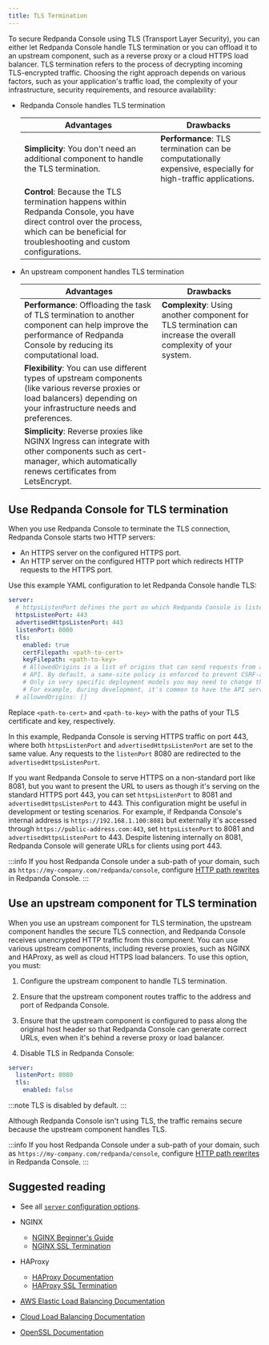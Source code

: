 ```yaml
---
title: TLS Termination
---
```


<head>
    <meta name="title" content="TLS Termination for Redpanda Console | Redpanda Docs"/>
    <meta name="description" content="To secure Redpanda Console using TLS (Transport Layer Security), you can let Redpanda Console handle TLS termination or you can offload it to an upstream component, such as a reverse proxy or a Cloud HTTPS LoadBalancer."/>
    <link rel="canonical" href="https://docs.redpanda.com/docs/manage/console/tls-termination/" />
</head>

To secure Redpanda Console using TLS (Transport Layer Security), you can either let Redpanda Console handle TLS termination or you can offload it to an upstream component, such as a reverse proxy or a cloud HTTPS load balancer. TLS termination refers to the process of decrypting incoming TLS-encrypted traffic. Choosing the right approach depends on various factors, such as your application's traffic load, the complexity of your infrastructure, security requirements, and resource availability:

- Redpanda Console handles TLS termination

  | Advantages | Drawbacks |
  |------------|------------|
  | **Simplicity**: You don't need an additional component to handle the TLS termination.|**Performance**: TLS termination can be computationally expensive, especially for high-traffic applications. |
  | **Control**: Because the TLS termination happens within Redpanda Console, you have direct control over the process, which can be beneficial for troubleshooting and custom configurations. | |

- An upstream component handles TLS termination

  | Advantages | Drawbacks |
  |------------|------------|
  | **Performance**: Offloading the task of TLS termination to another component can help improve the performance of Redpanda Console by reducing its computational load. | **Complexity**: Using another component for TLS termination can increase the overall complexity of your system.|
  | **Flexibility**: You can use different types of upstream components (like various reverse proxies or load balancers) depending on your infrastructure needs and preferences. | |
  |**Simplicity**: Reverse proxies like NGINX Ingress can integrate with other components such as cert-manager, which automatically renews certificates from LetsEncrypt. | |


## Use Redpanda Console for TLS termination

When you use Redpanda Console to terminate the TLS connection, Redpanda Console starts two HTTP servers:

- An HTTPS server on the configured HTTPS port.
- An HTTP server on the configured HTTP port which redirects HTTP requests to the HTTPS port.

Use this example YAML configuration to let Redpanda Console handle TLS:

```yaml
server:
  # httpsListenPort defines the port on which Redpanda Console is listening for TLS connections, while advertisedHttpsListenPort defines the port that is advertised to clients, which may be different due to network configurations such as load balancers or proxies. advertisedHttpsListenPort is needed when redirecting a HTTP request to an HTTPS URL.
  httpsListenPort: 443
  advertisedHttpsListenPort: 443
  listenPort: 8080
  tls:
    enabled: true
    certFilepath: <path-to-cert>
    keyFilepath: <path-to-key>
    # AllowedOrigins is a list of origins that can send requests from a browser to the Redpanda Console
    # API. By default, a same-site policy is enforced to prevent CSRF-attacks.
    # Only in very specific deployment models you may need to change the secure default.
    # For example, during development, it's common to have the API server and the client running on different ports of localhost, which are treated as different origins by browsers. In this case, you would need to set `allowedOrigins` to include the origin of your client's development server.
  # allowedOrigins: []
```

Replace `<path-to-cert>` and `<path-to-key>` with the paths of your TLS certificate and key, respectively.

In this example, Redpanda Console is serving HTTPS traffic on port 443, where both `httpsListenPort` and `advertisedHttpsListenPort` are set to the same value. Any requests to the `listenPort` 8080 are redirected to the `advertisedHttpsListenPort`.

If you want Redpanda Console to serve HTTPS on a non-standard port like 8081, but you want to present the URL to users as though it's serving on the standard HTTPS port 443, you can set `httpsListenPort` to 8081 and `advertisedHttpsListenPort` to 443. This configuration might be useful in development or testing scenarios. For example, if Redpanda Console's internal address is `https://192.168.1.100:8081` but externally it's accessed through `https://public-address.com:443`, set `httpsListenPort` to 8081 and `advertisedHttpsListenPort` to 443. Despite listening internally on 8081, Redpanda Console will generate URLs for clients using port 443.

:::info
If you host Redpanda Console under a sub-path of your domain, such as `https://my-company.com/redpanda/console`, configure [HTTP path rewrites](../../../console/http-path-rewrites) in Redpanda Console.
:::

## Use an upstream component for TLS termination

When you use an upstream component for TLS termination, the upstream component handles the secure TLS connection, and Redpanda Console receives unencrypted HTTP traffic from this component. You can use various upstream components, including reverse proxies, such as NGINX and HAProxy, as well as cloud HTTPS load balancers. To use this option, you must:

1. Configure the upstream component to handle TLS termination.

1. Ensure that the upstream component routes traffic to the address and port of Redpanda Console.

1. Ensure that the upstream component is configured to pass along the original host header so that Redpanda Console can generate correct URLs, even when it's behind a reverse proxy or load balancer.

1. Disable TLS in Redpanda Console:

  ```yaml
  server:
    listenPort: 8080
    tls:
      enabled: false
  ```

  :::note
  TLS is disabled by default.
  :::

  Although Redpanda Console isn't using TLS, the traffic remains secure because the upstream component handles TLS.

:::info
If you host Redpanda Console under a sub-path of your domain, such as `https://my-company.com/redpanda/console`, configure [HTTP path rewrites](../../../console/http-path-rewrites) in Redpanda Console.
:::

## Suggested reading

- See all [`server` configuration options](../../../../reference/console/config).

- NGINX
  - [NGINX Beginner's Guide](http://nginx.org/en/docs/beginners_guide.html)
  - [NGINX SSL Termination](https://docs.nginx.com/nginx/admin-guide/security-controls/terminating-ssl-http/)

- HAProxy
  - [HAProxy Documentation](https://www.haproxy.com/documentation/)
  - [HAProxy SSL Termination](https://www.haproxy.com/blog/haproxy-ssl-termination)

- [AWS Elastic Load Balancing Documentation](https://docs.aws.amazon.com/elasticloadbalancing/)

- [Cloud Load Balancing Documentation](https://cloud.google.com/load-balancing/docs)

- [OpenSSL Documentation](https://www.openssl.org/docs/)
